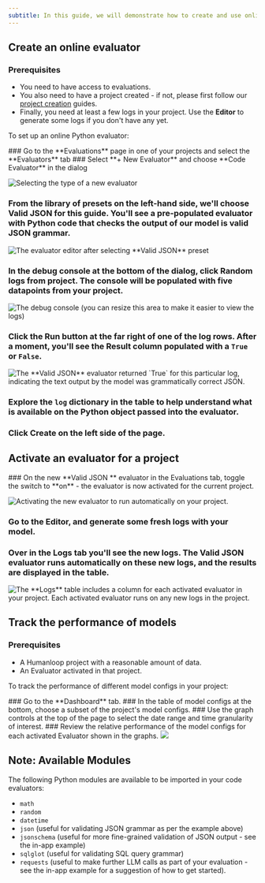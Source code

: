 ```yaml
---
subtitle: In this guide, we will demonstrate how to create and use online evaluators to observe the performance of your models.
---
```


## Create an online evaluator

### Prerequisites

- You need to have access to evaluations.
- You also need to have a project created - if not, please first follow our [project creation](./create-a-prompt-in-the-ui) guides.
- Finally, you need at least a few logs in your project. Use the **Editor** to generate some logs if you don't have any yet.

To set up an online Python evaluator:

<Steps>
### Go to the **Evaluations** page in one of your projects and select the **Evaluators** tab
### Select **+ New Evaluator** and choose **Code Evaluator** in the dialog

<img
  src="../../../assets/images/29c3a3f-image.png"
  alt="Selecting the type of a new evaluator"
/>

### From the library of presets on the left-hand side, we'll choose **Valid JSON** for this guide. You'll see a pre-populated evaluator with Python code that checks the output of our model is valid JSON grammar.

<img
  src="../../../assets/images/4235b31-image.png"
  alt="The evaluator editor after selecting **Valid JSON** preset"
/>

### In the debug console at the bottom of the dialog, click **Random logs from project**. The console will be populated with five datapoints from your project.

<img
  src="../../../assets/images/7330b9d-image.png"
  alt="The debug console (you can resize this area to make it easier to view the logs)"
/>

### Click the **Run** button at the far right of one of the log rows. After a moment, you'll see the **Result** column populated with a `True` or `False`.

<img
  src="../../../assets/images/c3d9b08-image.png"
  alt="The **Valid JSON** evaluator returned `True` for this particular log, indicating the text output by the model was grammatically correct JSON."
/>

### Explore the `log` dictionary in the table to help understand what is available on the Python object passed into the evaluator.

### Click **Create** on the left side of the page.

</Steps>

## Activate an evaluator for a project

<Steps>
### On the new **Valid JSON ** evaluator in the Evaluations tab, toggle the switch to **on** - the evaluator is now activated for the current project.

<img
  src="../../../assets/images/71c34c5-image.png"
  alt="Activating the new evaluator to run automatically on your project."
/>

### Go to the **Editor**, and generate some fresh logs with your model.

### Over in the **Logs** tab you'll see the new logs. The **Valid JSON** evaluator runs automatically on these new logs, and the results are displayed in the table.

<img src="../../../assets/images/4a7ddd7-image.png" alt="The **Logs** table includes a column for each activated evaluator in your project. Each activated evaluator runs on any new logs in the project." />
</Steps>

## Track the performance of models

### Prerequisites

- A Humanloop project with a reasonable amount of data.
- An Evaluator activated in that project.

To track the performance of different model configs in your project:

<Steps>
  ### Go to the **Dashboard** tab. ### In the table of model configs at the
  bottom, choose a subset of the project's model configs. ### Use the graph
  controls at the top of the page to select the date range and time granularity
  of interest. ### Review the relative performance of the model configs for each
  activated Evaluator shown in the graphs.
</Steps>

<img src="../../../assets/images/da76734-image.png" />

## Note: Available Modules

The following Python modules are available to be imported in your code evaluators:

- `math`
- `random`
- `datetime`
- `json` (useful for validating JSON grammar as per the example above)
- `jsonschema` (useful for more fine-grained validation of JSON output - see the in-app example)
- `sqlglot` (useful for validating SQL query grammar)
- `requests` (useful to make further LLM calls as part of your evaluation - see the in-app example for a suggestion of how to get started).
